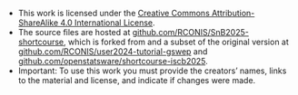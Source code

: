 - This work is licensed under the [Creative Commons Attribution-ShareAlike 4.0 International License](http://creativecommons.org/licenses/by-sa/4.0/).
- The source files are hosted at [github.com/RCONIS/SnB2025-shortcourse](https://github.com/RCONIS/SnB2025-shortcourse), which is forked from and a subset of the original version at [github.com/RCONIS/user2024-tutorial-gswep](https://github.com/RCONIS/user2024-tutorial-gswep) and [github.com/openstatsware/shortcourse-iscb2025](https://github.com/openstatsware/shortcourse-iscb2025).
- Important: To use this work you must provide the creators' names, links to the material and license, and indicate if changes were made.
